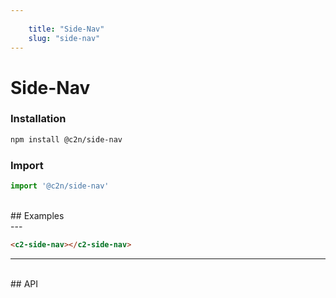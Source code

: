 ```yaml
---
    
    title: "Side-Nav"
    slug: "side-nav"
---
```




# Side-Nav

### Installation

```bash tag=CodeBlock
npm install @c2n/side-nav
```

### Import

```typescript tag=CodeBlock
import '@c2n/side-nav'
```

<br />
## Examples
<br />
---

```html tag=MdxCodeBlock,compack=true,component=c2-side-nav
<c2-side-nav></c2-side-nav>    
```

---

<br />
## API

<ApiTable componentTag="c2-side-nav"></ApiTable>